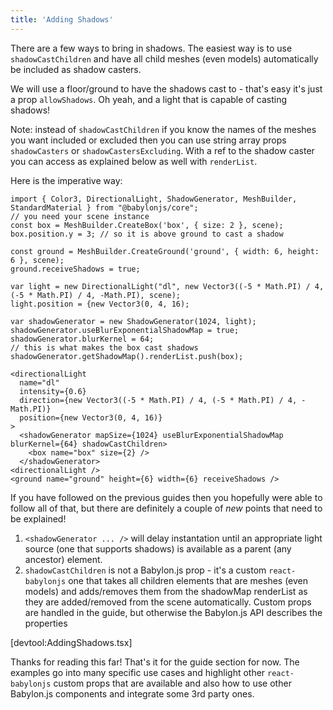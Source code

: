 ```yaml
---
title: 'Adding Shadows'
---
```


There are a few ways to bring in shadows. The easiest way is to use
`shadowCastChildren` and have all child meshes (even models) automatically be
included as shadow casters.

We will use a floor/ground to have the shadows cast to - that's easy it's just a
prop `allowShadows`. Oh yeah, and a light that is capable of casting shadows!

Note: instead of `shadowCastChildren` if you know the names of the meshes you
want included or excluded then you can use string array props `shadowCasters` or
`shadowCastersExcluding`. With a ref to the shadow caster you can access as
explained below as well with `renderList`.

Here is the imperative way:

```tsx
import { Color3, DirectionalLight, ShadowGenerator, MeshBuilder, StandardMaterial } from "@babylonjs/core";
// you need your scene instance
const box = MeshBuilder.CreateBox('box', { size: 2 }, scene);
box.position.y = 3; // so it is above ground to cast a shadow

const ground = MeshBuilder.CreateGround('ground', { width: 6, height: 6 }, scene);
ground.receiveShadows = true;

var light = new DirectionalLight("dl", new Vector3((-5 * Math.PI) / 4, (-5 * Math.PI) / 4, -Math.PI), scene);
light.position = {new Vector3(0, 4, 16);

var shadowGenerator = new ShadowGenerator(1024, light);
shadowGenerator.useBlurExponentialShadowMap = true;
shadowGenerator.blurKernel = 64;
// this is what makes the box cast shadows
shadowGenerator.getShadowMap().renderList.push(box);
```

```tsx
<directionalLight
  name="dl"
  intensity={0.6}
  direction={new Vector3((-5 * Math.PI) / 4, (-5 * Math.PI) / 4, -Math.PI)}
  position={new Vector3(0, 4, 16)}
>
  <shadowGenerator mapSize={1024} useBlurExponentialShadowMap blurKernel={64} shadowCastChildren>
    <box name="box" size={2} />
  </shadowGenerator>
<directionalLight />
<ground name="ground" height={6} width={6} receiveShadows />
```

If you have followed on the previous guides then you hopefully were able to
follow all of that, but there are definitely a couple of _new_ points that need
to be explained!

1. `<shadowGenerator ... />` will delay instantation until an appropriate light
   source (one that supports shadows) is available as a parent (any ancestor)
   element.
2. `shadowCastChildren` is not a Babylon.js prop - it's a custom
   `react-babylonjs` one that takes all children elements that are meshes (even
   models) and adds/removes them from the shadowMap renderList as they are
   added/removed from the scene automatically. Custom props are handled in the
   guide, but otherwise the Babylon.js API describes the properties

[devtool:AddingShadows.tsx]

Thanks for reading this far! That's it for the guide section for now. The
examples go into many specific use cases and highlight other `react-babylonjs`
custom props that are available and also how to use other Babylon.js components
and integrate some 3rd party ones.

